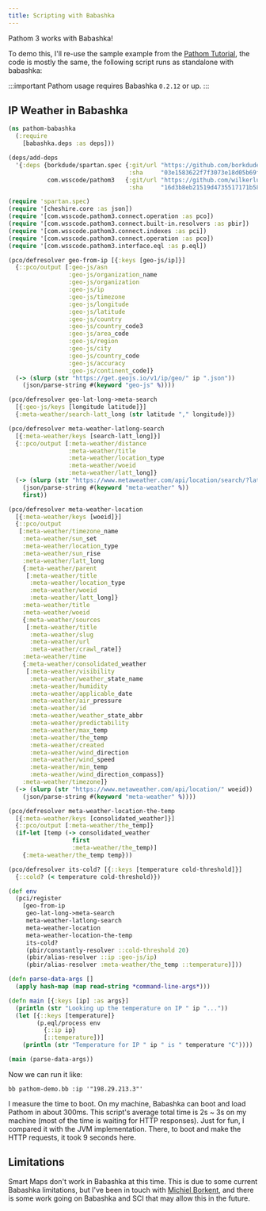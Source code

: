 ```yaml
---
title: Scripting with Babashka
---
```


Pathom 3 works with Babashka!

To demo this, I'll re-use the sample example from the [Pathom Tutorial](tutorial.mdx), the code is mostly
the same, the following script runs as standalone with babashka:

:::important
Pathom usage requires Babashka `0.2.12` or up.
:::

## IP Weather in Babashka

```clojure
(ns pathom-babashka
  (:require
    [babashka.deps :as deps]))

(deps/add-deps
  '{:deps {borkdude/spartan.spec {:git/url "https://github.com/borkdude/spartan.spec"
                                  :sha     "03e1583622f7f3073e18d05b69f3ab6f2cf012b6"}
           com.wsscode/pathom3   {:git/url "https://github.com/wilkerlucio/pathom3"
                                  :sha     "16d3b8eb21519d4735517171b584feb7ab483b44"}}})

(require 'spartan.spec)
(require '[cheshire.core :as json])
(require '[com.wsscode.pathom3.connect.operation :as pco])
(require '[com.wsscode.pathom3.connect.built-in.resolvers :as pbir])
(require '[com.wsscode.pathom3.connect.indexes :as pci])
(require '[com.wsscode.pathom3.connect.operation :as pco])
(require '[com.wsscode.pathom3.interface.eql :as p.eql])

(pco/defresolver geo-from-ip [{:keys [geo-js/ip]}]
  {::pco/output [:geo-js/asn
                 :geo-js/organization_name
                 :geo-js/organization
                 :geo-js/ip
                 :geo-js/timezone
                 :geo-js/longitude
                 :geo-js/latitude
                 :geo-js/country
                 :geo-js/country_code3
                 :geo-js/area_code
                 :geo-js/region
                 :geo-js/city
                 :geo-js/country_code
                 :geo-js/accuracy
                 :geo-js/continent_code]}
  (-> (slurp (str "https://get.geojs.io/v1/ip/geo/" ip ".json"))
    (json/parse-string #(keyword "geo-js" %))))

(pco/defresolver geo-lat-long->meta-search
  [{:geo-js/keys [longitude latitude]}]
  {:meta-weather/search-latt_long (str latitude "," longitude)})

(pco/defresolver meta-weather-latlong-search
  [{:meta-weather/keys [search-latt_long]}]
  {::pco/output [:meta-weather/distance
                 :meta-weather/title
                 :meta-weather/location_type
                 :meta-weather/woeid
                 :meta-weather/latt_long]}
  (-> (slurp (str "https://www.metaweather.com/api/location/search/?lattlong=" search-latt_long))
    (json/parse-string #(keyword "meta-weather" %))
    first))

(pco/defresolver meta-weather-location
  [{:meta-weather/keys [woeid]}]
  {::pco/output
   [:meta-weather/timezone_name
    :meta-weather/sun_set
    :meta-weather/location_type
    :meta-weather/sun_rise
    :meta-weather/latt_long
    {:meta-weather/parent
     [:meta-weather/title
      :meta-weather/location_type
      :meta-weather/woeid
      :meta-weather/latt_long]}
    :meta-weather/title
    :meta-weather/woeid
    {:meta-weather/sources
     [:meta-weather/title
      :meta-weather/slug
      :meta-weather/url
      :meta-weather/crawl_rate]}
    :meta-weather/time
    {:meta-weather/consolidated_weather
     [:meta-weather/visibility
      :meta-weather/weather_state_name
      :meta-weather/humidity
      :meta-weather/applicable_date
      :meta-weather/air_pressure
      :meta-weather/id
      :meta-weather/weather_state_abbr
      :meta-weather/predictability
      :meta-weather/max_temp
      :meta-weather/the_temp
      :meta-weather/created
      :meta-weather/wind_direction
      :meta-weather/wind_speed
      :meta-weather/min_temp
      :meta-weather/wind_direction_compass]}
    :meta-weather/timezone]}
  (-> (slurp (str "https://www.metaweather.com/api/location/" woeid))
    (json/parse-string #(keyword "meta-weather" %))))

(pco/defresolver meta-weather-location-the-temp
  [{:meta-weather/keys [consolidated_weather]}]
  {::pco/output [:meta-weather/the_temp]}
  (if-let [temp (-> consolidated_weather
                  first
                  :meta-weather/the_temp)]
    {:meta-weather/the_temp temp}))

(pco/defresolver its-cold? [{::keys [temperature cold-threshold]}]
  {::cold? (< temperature cold-threshold)})

(def env
  (pci/register
    [geo-from-ip
     geo-lat-long->meta-search
     meta-weather-latlong-search
     meta-weather-location
     meta-weather-location-the-temp
     its-cold?
     (pbir/constantly-resolver ::cold-threshold 20)
     (pbir/alias-resolver ::ip :geo-js/ip)
     (pbir/alias-resolver :meta-weather/the_temp ::temperature)]))

(defn parse-data-args []
  (apply hash-map (map read-string *command-line-args*)))

(defn main [{:keys [ip] :as args}]
  (println (str "Looking up the temperature on IP " ip "..."))
  (let [{::keys [temperature]}
        (p.eql/process env
          {::ip ip}
          [::temperature])]
    (println (str "Temperature for IP " ip " is " temperature "C"))))

(main (parse-data-args))
```

Now we can run it like:

```
bb pathom-demo.bb :ip '"198.29.213.3"'
```

I measure the time to boot. On my machine, Babashka can boot and load Pathom in about
300ms. This script's average total time is 2s ~ 3s on my machine (most of the time
is waiting for HTTP responses). Just for fun, I compared it with the JVM implementation. There, to boot and make the HTTP requests, it took 9 seconds here.

## Limitations

Smart Maps don't work in Babashka at this time. This is due to some current
Babashka limitations, but I've been in touch with [Michiel Borkent](https://github.com/borkdude),
and there is some work going on Babashka and SCI that may allow this in the future.
